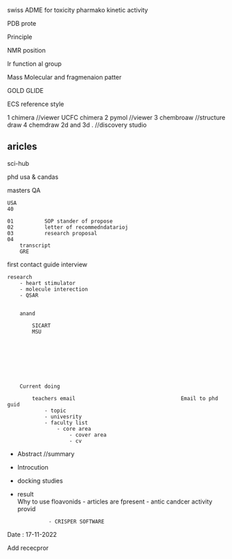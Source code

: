 swiss ADME for toxicity pharmako kinetic activity

PDB prote


Principle 

NMR  position

Ir function al group

Mass  Molecular and fragmenaion patter

GOLD 
GLIDE 


ECS reference style




1 chimera               //viewer            UCFC chimera
2 pymol                 //viewer 
3 chembroaw             //structure draw
4 chemdraw 2d and 3d  . //discovery studio

## aricles 

sci-hub


phd usa & candas

masters 
    QA
    

    USA 
    40

    01          SOP stander of propose
    02          letter of recommedndatarioj 
    03          research proposal
    04          
        transcript
        GRE 



first contact guide
    interview


    research 
        - heart stimulator
        - molecule interection 
        - QSAR


        anand

            SICART
            MSU








        Current doing 
        
            teachers email                                  Email to phd guid 
                - topic
                - univesrity 
                - faculty list
                    - core area
                        - cover area
                        - cv
    


<!-- //   -->

- Abstract          //summary
- Introcution       
- docking studies
- result            
            Why to use floavonids 
                - articles are fpresent
                - antic candcer activity provid
                
                
                - CRISPER SOFTWARE




 












Date : 17-11-2022


Add rececpror
























